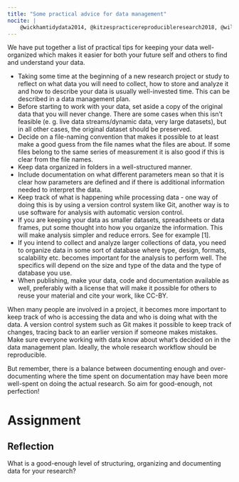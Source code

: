 ```yaml
---
title: "Some practical advice for data management"
nocite: |
    @wickhamtidydata2014, @kitzespracticereproducibleresearch2018, @wilsonbestpracticesscientific2014
---
```

We have put together a list of practical tips for keeping your data well-organized which makes it easier for both your future self and others to find and understand your data.

- Taking some time at the beginning of a new research project or study to reflect on what data you will need to collect, how to store and analyze it and how to describe your data is usually well-invested time. This can be described in a data management plan.
- Before starting to work with your data, set aside a copy of the original data that you will never change. There are some cases when this isn't feasible (e. g.  live data streams/dynamic data, very large datasets), but in all other cases, the original dataset should be preserved.
- Decide on a file-naming convention that makes it possible to at least make a good guess from the file names what the files are about. If some files belong to the same series of measurement it is also good if this is clear from the file names.
- Keep data organized in folders in a well-structured manner.
- Include documentation on what different parameters mean so that it is clear how parameters are defined and if there is additional information needed to interpret the data.
- Keep track of what is happening while processing data - one way of doing this is by using a version control system like Git, another way is to use software for analysis with automatic version control.
- If you are keeping your data as smaller datasets, spreadsheets or data frames, put some thought into how you organize the information. This will make analysis simpler and reduce errors. See for example [1]. 
- If you intend to collect and analyze larger collections of data, you need to organize data in some sort of database where type, design, formats, scalability etc. becomes important for the analysis to perform well. The specifics will depend on the size and type of the data and the type of database you use.
- When publishing, make your data, code and documentation available as well, preferably with a license that will make it possible for others to reuse your material and cite your work, like CC-BY.

When many people are involved in a project, it becomes more important to keep track of who is accessing the data and who is doing what with the data. A version control system such as Git makes it possible to keep track of changes, tracing back to an earlier version if someone makes mistakes.  Make sure everyone working with data know about what's decided on in the data management plan.  Ideally, the whole research workflow should be reproducible.

But remember, there is a balance between documenting enough and over-documenting where the time spent on documentation may have been more well-spent on doing the actual research. So aim for good-enough, not perfection!

# Assignment
## Reflection
What is a good-enough level of structuring, organizing and documenting data for your research?

::: refs
:::